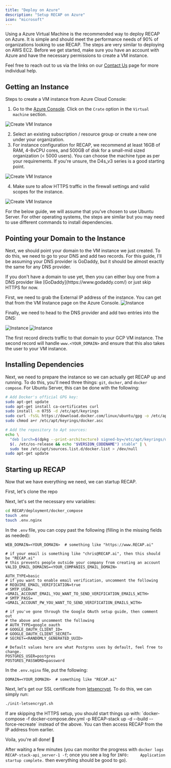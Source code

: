 ```yaml
---
title: "Deploy on Azure"
description: "Setup RECAP on Azure"
icon: "microsoft"
---
```


Using a Azure Virtual Machine is the recommended way to deploy RECAP on Azure. It is simple and should meet the performance needs of 90% of organizations looking to use RECAP. The steps are very similar to deploying on AWS EC2. Before we get started, make sure you have an account with Azure and have the necessary permissions to create a VM instance.

Feel free to reach out to us via the links on our [Contact Us](https://docs.RECAP.work/contact_us) page for more individual help.

## Getting an Instance

Steps to create a VM instance from Azure Cloud Console:
1. Go to the [Azure Console](https://portal.azure.com/#home). Click on the `Crate` option in the `Virtual machine` section. 

![Create VM Instance](/images/setup_guides/azure/create-vm.png)

2. Select an existing subscription / resource group or create a new one under your organization.
3. For instance configuration for RECAP, we recommend at least 16GB of RAM, 4-8vCPU cores, and 500GB of disk for a small-mid sized organization (< 5000 users). You can choose the machine type as per your requirements.
If you're unsure, the D4s_v3 series is a good starting point.

![Create VM Instance](/images/setup_guides/azure/create-vm-2.png)

4. Make sure to allow HTTPS traffic in the firewall settings and valid scopes for the instance.

![Create VM Instance](/images/setup_guides/azure/create-vm-3.png)

For the below guide, we will assume that you’ve chosen to use Ubuntu Server. For other operating systems, the steps 
are similar but you may need to use different commands to install dependencies.

## Pointing your Domain to the Instance

Next, we should point your domain to the VM instance we just created. To do this, we need to go to your DNS and add two records.
For this guide, I'll be assuming your DNS provider is GoDaddy, but it should be almost exactly the same for any DNS provider.

<Info>
  If you don't have a domain to use yet, then you can either buy one from a DNS
  provider like [GoDaddy](https://www.godaddy.com/) or just skip HTTPS for now.
</Info>

First, we need to grab the External IP address of the instance. You can get that from the VM Instance page on the Azure Console.
![Instance](/images/setup_guides/azure/instance-ip.png)

Finally, we need to head to the DNS provider and add two entries into the DNS:

![Instance](/images/setup_guides/gcp/ARecord.png)
![Instance](/images/setup_guides/gcp/CnameRecord.png)

The first record directs traffic to that domain to your GCP VM instance. The second record will handle
`www.<YOUR_DOMAIN>` and ensure that this also takes the user to your VM instance.

## Installing Dependencies

Next, we need to prepare the instance so we can actually get RECAP up and running. To do this, you'll
need three things: `git`, `docker`, and `docker compose`. For Ubuntu Server, this can be done with the following:

```bash
# Add Docker's official GPG key:
sudo apt-get update
sudo apt-get install ca-certificates curl
sudo install -m 0755 -d /etc/apt/keyrings
sudo curl -fsSL https://download.docker.com/linux/ubuntu/gpg -o /etc/apt/keyrings/docker.asc
sudo chmod a+r /etc/apt/keyrings/docker.asc

# Add the repository to Apt sources:
echo \
  "deb [arch=$(dpkg --print-architecture) signed-by=/etc/apt/keyrings/docker.asc] https://download.docker.com/linux/ubuntu \
  $(. /etc/os-release && echo "$VERSION_CODENAME") stable" | \
  sudo tee /etc/apt/sources.list.d/docker.list > /dev/null
sudo apt-get update
```

## Starting up RECAP

Now that we have everything we need, we can startup RECAP.

First, let's clone the repo

Next, let's set the necessary env variables:

```bash
cd RECAP/deployment/docker_compose
touch .env
touch .env.nginx
```

In the `.env` file, you can copy past the following (filling in the missing fields as needed):

```
WEB_DOMAIN=<YOUR_DOMAIN>  # something like "https://www.RECAP.ai"

# if your email is something like "chris@RECAP.ai", then this should be "RECAP.ai"
# this prevents people outside your company from creating an account
VALID_EMAIL_DOMAINS=<YOUR_COMPANIES_EMAIL_DOMAIN>

AUTH_TYPE=basic
# if you want to enable email verification, uncomment the following
# REQUIRE_EMAIL_VERIFICATION=true
# SMTP_USER=<GMAIL_ACCOUNT_EMAIL_YOU_WANT_TO_SEND_VERIFICATION_EMAILS_WITH>
# SMTP_PASS=<GMAIL_ACCOUNT_PW_YOU_WANT_TO_SEND_VERIFICATION_EMAILS_WITH>

# if you've gone through the Google OAuth setup guide, then comment out
# the above and uncomment the following
# AUTH_TYPE=google_oauth
# GOOGLE_OAUTH_CLIENT_ID=
# GOOGLE_OAUTH_CLIENT_SECRET=
# SECRET=<RANDOMLY_GENERATED_UUID>

# Default values here are what Postgres uses by default, feel free to change.
POSTGRES_USER=postgres
POSTGRES_PASSWORD=password
```

In the `.env.nginx` file, put the following:

```
DOMAIN=<YOUR_DOMAIN>  # something like "RECAP.ai"
```

Next, let's get our SSL certificate from [letsencrypt](https://letsencrypt.org/). To do this, we can simply run:

```bash
./init-letsencrypt.sh
```

<Info>
  If are skipping the HTTPS setup, you should start things up with:
  `docker-compose -f docker-compose.dev.yml -p RECAP-stack up -d --build --force-recreate`
  instead of the above. You can then access RECAP from the IP address from earlier.
</Info>

Voila, you're all done! 🎉

After waiting a few minutes (you can monitor the progress with
`docker logs RECAP-stack-api_server-1 -f`; once you see a log for
`INFO:     Application startup complete.` then everything should be good to go).

